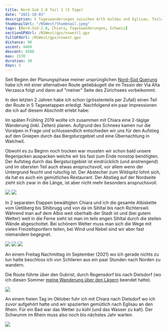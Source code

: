 ```yaml
---
title: Nord-Süd 2.0 Teil 1 (5 Tage)
date: "2021-10-03"
description: 5 Tageswanderungen zwischen Arth Goldau und Eglisau. Teile meiner 2. Nord-Süd Querung.
thumbnailUrl: "/NSWest/thumbnail.jpeg"
tags: [Nord-Süd-2.0, Chiara, Tageswanderungen, Schweiz]
sectionGPXUrl: /NSWest/gpx/nswest1.gpx
fullGPXUrl: /NSWest/gpx/nswest.gpx
distance: 90
ascent: 4460
descent: 4580
max: 1570
duration: 30
days: 5
---
```


Seit Beginn der Planungsphase meiner ursprünglichen <a href="/wanderungen/#ns">Nord-Süd Querung</a> habe ich mit einer alternativen Route geliebäugelt die im Tessin der Via Alta Verzasca folgt und dann auf "meiner" Seite des Zürichsees vorbeikommt.

In den letzten 2 Jahren habe ich schon (grösstenteils per Zufall) einen Teil der Route in 5 Tagesetappen erledigt. Nachfolgend ein paar Impressionen die ich auf diesem Abschnitt erlebt habe:

Im späten Frühling 2019 wollte ich zusammen mit Chiara eine 2-tägige Wanderung (inkl. Zelten) planen. Aufgrund des Schnees kamen nur die Voralpen in Frage und schlussendlich entschieden wir uns für den Aufstieg auf den Gniepen durch das Bergsturzgebiet und eine Übernachtung in Walchwil.

Obwohl es zu Beginn noch trocken war mussten wir schon bald unsere Regenjacken auspacken welche wir bis fast zum Ende nonstop benötigten. Der Aufstieg durch das Bergsturzgebiet ist eindrücklich (und anstrengend) und im obersten Teil auch etwas anspruchsvoll, vor allem wenn der Untergrund feucht und rutschig ist. Der Abstecher zum Wildspitz lohnt sich, da hat es auch ein gemütliches Restaurant. Der Abstieg auf der Nordseite zieht sich zwar in die Länge, ist aber nicht mehr besonders anspruchsvoll.

<Img
	src="/NSWest/1.jpeg"
	d="Die Abrisskante des Bergsturzes ist heute noch deutlich zu sehen."
/>
<Img src="/NSWest/2.jpeg" d="Rigi Kulm, noch teilweise Schneebedeckt" />

In 2 separaten Etappen bewältigten Chiara und ich die gesamte Albiskette vom Üetliberg bis Sihlbrugg und von da im Sihltal bis nach Richterswil. Während man auf dem Albis weit oberhalb der Stadt ist und (bei gutem Wetter) weit in die Ferne sieht ist man im teils engen Sihltal durch die steilen Wände abgeschottet. Bei schönem Wetter muss man sich die Wege mit vielen Freizeitsportlern teilen, bei Wind und Nebel sind wir aber fast niemandem begegnet.

<Img
	src="/NSWest/3.jpeg"
	d="Die lokalen Anwohner wissen wie viel Platz ihr Auto braucht..."
/>
<Img
	src="/NSWest/4.jpeg"
	d="Zürich (im Hintergrund) zeigt sich kurz durch den Nebel vom Hochwachtturm"
/>
<Img src="/NSWest/5.jpeg" d=" " />

An einem Freitag Nachmittag im September (2021) wo ich gerade nichts zu tun hatte beschloss ich von Schlieren aus ein paar Stunden nach Norden zu wandern.

Die Route führte über den Gubrist, durch Regensdorf bis nach Dielsdorf (wo ich diesen Sommer <a href="/blog/2021-06-26-lagern/">meine Wanderung über den Lägern</a> beendet hatte).

<Img src="/NSWest/6.jpeg" d="Die Limmat bei Schlieren" />

An einem freien Tag im Oktober fuhr ich mit Chiara nach Dielsdorf wo ich zuvor aufgehört hatte und wir spazierten gemütlich nach Eglisau an den Rhein. Für ein Bad war das Wetter zu kühl (und das Wasser zu kalt). Der Schwumm im Rhein muss also noch bis nächstes Jahr warten.

<Img src="/NSWest/7.jpeg" d="Der Rhein, spiegelglatt. Nahe Eglisau" />
